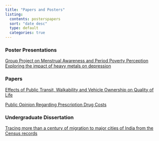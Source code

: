 ```yaml
---
title: "Papers and Posters"
listing:
  contents: posterspapers
  sort: "date desc"
  type: default
  categories: true
---
```


### Poster Presentations

[Group Project on Menstrual Awareness and Period Poverty Perception](posts/posterspapers/PeriodPovertyGroup.pdf)\
[Exploring the impact of heavy metals on depression](posts/posterspapers/ky_ml_poster.pdf)

### Papers

[Effects of Public Transit, Walkability and Vehicle Ownership on Quality of Life](posts/posterspapers/MekhalaKumar_790Q_FinalPaper.pdf)

[Public Opinion Regarding Prescription Drug Costs](posts/posterspapers/MekhalaKumar_Memo.pdf)

### Undergraduate Dissertation

[Tracing more than a century of migration to major cities of India from the Census records](posts/posterspapers/Dissertation.pdf)

